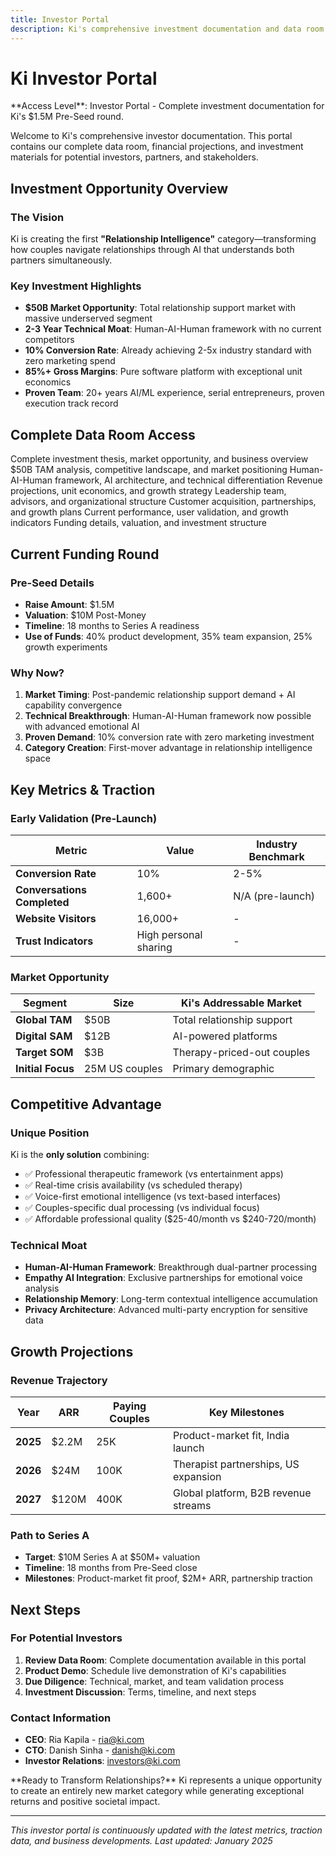 ```yaml
---
title: Investor Portal
description: Ki's comprehensive investment documentation and data room
---
```


# Ki Investor Portal

<Info>
**Access Level**: Investor Portal - Complete investment documentation for Ki's $1.5M Pre-Seed round.
</Info>

Welcome to Ki's comprehensive investor documentation. This portal contains our complete data room, financial projections, and investment materials for potential investors, partners, and stakeholders.

## Investment Opportunity Overview

### The Vision
Ki is creating the first **"Relationship Intelligence"** category—transforming how couples navigate relationships through AI that understands both partners simultaneously.

### Key Investment Highlights
- **$50B Market Opportunity**: Total relationship support market with massive underserved segment
- **2-3 Year Technical Moat**: Human-AI-Human framework with no current competitors
- **10% Conversion Rate**: Already achieving 2-5x industry standard with zero marketing spend
- **85%+ Gross Margins**: Pure software platform with exceptional unit economics
- **Proven Team**: 20+ years AI/ML experience, serial entrepreneurs, proven execution track record

## Complete Data Room Access

<CardGroup cols={2}>
  <Card
    title="Executive Summary"
    icon="file-text"
    href="/investor/executive-summary"
  >
    Complete investment thesis, market opportunity, and business overview
  </Card>
  <Card
    title="Market Analysis"
    icon="chart-bar"
    href="/investor/market-analysis"
  >
    $50B TAM analysis, competitive landscape, and market positioning
  </Card>
  <Card
    title="Technical Innovation"
    icon="cpu"
    href="/ki/technical-architecture"
  >
    Human-AI-Human framework, AI architecture, and technical differentiation
  </Card>
  <Card
    title="Financial Model"
    icon="calculator"
    href="/investor/financial-model"
  >
    Revenue projections, unit economics, and growth strategy
  </Card>
</CardGroup>

<CardGroup cols={2}>
  <Card
    title="Team & Organization"
    icon="users"
    href="/investor/team-organization"
  >
    Leadership team, advisors, and organizational structure
  </Card>
  <Card
    title="Go-to-Market Strategy"
    icon="target"
    href="/ki/business-model"
  >
    Customer acquisition, partnerships, and growth plans
  </Card>
  <Card
    title="Traction & Metrics"
    icon="trending-up"
    href="/investor/traction-metrics"
  >
    Current performance, user validation, and growth indicators
  </Card>
  <Card
    title="Investment Terms"
    icon="handshake"
    href="/investor/investment-terms"
  >
    Funding details, valuation, and investment structure
  </Card>
</CardGroup>

## Current Funding Round

### Pre-Seed Details
- **Raise Amount**: $1.5M
- **Valuation**: $10M Post-Money
- **Timeline**: 18 months to Series A readiness
- **Use of Funds**: 40% product development, 35% team expansion, 25% growth experiments

### Why Now?
1. **Market Timing**: Post-pandemic relationship support demand + AI capability convergence
2. **Technical Breakthrough**: Human-AI-Human framework now possible with advanced emotional AI
3. **Proven Demand**: 10% conversion rate with zero marketing investment
4. **Category Creation**: First-mover advantage in relationship intelligence space

## Key Metrics & Traction

### Early Validation (Pre-Launch)
| Metric | Value | Industry Benchmark |
|--------|-------|-------------------|
| **Conversion Rate** | 10% | 2-5% |
| **Conversations Completed** | 1,600+ | N/A (pre-launch) |
| **Website Visitors** | 16,000+ | - |
| **Trust Indicators** | High personal sharing | - |

### Market Opportunity
| Segment | Size | Ki's Addressable Market |
|---------|------|----------------------|
| **Global TAM** | $50B | Total relationship support |
| **Digital SAM** | $12B | AI-powered platforms |
| **Target SOM** | $3B | Therapy-priced-out couples |
| **Initial Focus** | 25M US couples | Primary demographic |

## Competitive Advantage

### Unique Position
Ki is the **only solution** combining:
- ✅ Professional therapeutic framework (vs entertainment apps)
- ✅ Real-time crisis availability (vs scheduled therapy)
- ✅ Voice-first emotional intelligence (vs text-based interfaces)
- ✅ Couples-specific dual processing (vs individual focus)
- ✅ Affordable professional quality ($25-40/month vs $240-720/month)

### Technical Moat
- **Human-AI-Human Framework**: Breakthrough dual-partner processing
- **Empathy AI Integration**: Exclusive partnerships for emotional voice analysis
- **Relationship Memory**: Long-term contextual intelligence accumulation
- **Privacy Architecture**: Advanced multi-party encryption for sensitive data

## Growth Projections

### Revenue Trajectory
| Year | ARR | Paying Couples | Key Milestones |
|------|-----|----------------|----------------|
| **2025** | $2.2M | 25K | Product-market fit, India launch |
| **2026** | $24M | 100K | Therapist partnerships, US expansion |
| **2027** | $120M | 400K | Global platform, B2B revenue streams |

### Path to Series A
- **Target**: $10M Series A at $50M+ valuation
- **Timeline**: 18 months from Pre-Seed close
- **Milestones**: Product-market fit proof, $2M+ ARR, partnership traction

## Next Steps

### For Potential Investors
1. **Review Data Room**: Complete documentation available in this portal
2. **Product Demo**: Schedule live demonstration of Ki's capabilities
3. **Due Diligence**: Technical, market, and team validation process
4. **Investment Discussion**: Terms, timeline, and next steps

### Contact Information
- **CEO**: Ria Kapila - [ria@ki.com](mailto:ria@ki.com)
- **CTO**: Danish Sinha - [danish@ki.com](mailto:danish@ki.com)
- **Investor Relations**: [investors@ki.com](mailto:investors@ki.com)

<Tip>
**Ready to Transform Relationships?** Ki represents a unique opportunity to create an entirely new market category while generating exceptional returns and positive societal impact.
</Tip>

---

*This investor portal is continuously updated with the latest metrics, traction data, and business developments. Last updated: January 2025*